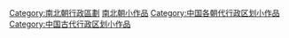 {{Hiddencat}}
[[Category:南北朝行政區劃|Category:南北朝行政區劃]]
[[Category:南北朝小作品|]]
[[Category:中国各朝代行政区划小作品|Category:中国各朝代行政区划小作品]]
[[Category:中国古代行政区划小作品|Category:中国古代行政区划小作品]]